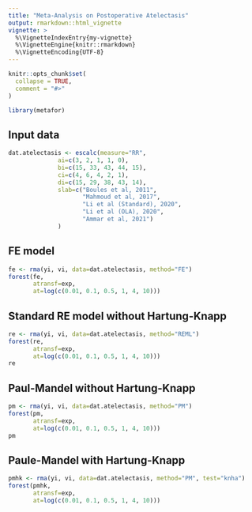 ```yaml
---
title: "Meta-Analysis on Postoperative Atelectasis"
output: rmarkdown::html_vignette
vignette: >
  %\VignetteIndexEntry{my-vignette}
  %\VignetteEngine{knitr::rmarkdown}
  %\VignetteEncoding{UTF-8}
---
```


```r
knitr::opts_chunk$set(
  collapse = TRUE,
  comment = "#>"
)
```

```r
library(metafor)
```


## Input data
```r
dat.atelectasis <- escalc(measure="RR",
              ai=c(3, 2, 1, 1, 0),
              bi=c(15, 33, 43, 44, 15),
              ci=c(4, 6, 4, 2, 1),
              di=c(15, 29, 38, 43, 14),
              slab=c("Boules et al, 2011",
                     "Mahmoud et al, 2017",
                     "Li et al (Standard), 2020",
                     "Li et al (OLA), 2020",
                     "Ammar et al, 2021")
              )
```


## FE model

```r
fe <- rma(yi, vi, data=dat.atelectasis, method="FE") 
forest(fe, 
       atransf=exp,
       at=log(c(0.01, 0.1, 0.5, 1, 4, 10)))
```

## Standard RE model without Hartung-Knapp
```r
re <- rma(yi, vi, data=dat.atelectasis, method="REML") 
forest(re,
       atransf=exp,
       at=log(c(0.01, 0.1, 0.5, 1, 4, 10)))
re
```

## Paul-Mandel without Hartung-Knapp 
```r
pm <- rma(yi, vi, data=dat.atelectasis, method="PM") 
forest(pm,
       atransf=exp,
       at=log(c(0.01, 0.1, 0.5, 1, 4, 10)))
pm
```

## Paule-Mandel with Hartung-Knapp 
```r
pmhk <- rma(yi, vi, data=dat.atelectasis, method="PM", test="knha") 
forest(pmhk,
       atransf=exp,
       at=log(c(0.01, 0.1, 0.5, 1, 4, 10)))
```

